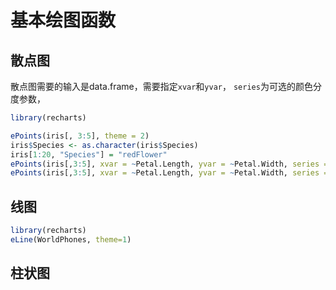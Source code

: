 # 基本绘图函数 {#baseFunction}

## 散点图

散点图需要的输入是data.frame，需要指定`xvar`和`yvar`， `series`为可选的颜色分度参数，

```r
library(recharts)
```


```r
ePoints(iris[, 3:5], theme = 2)
iris$Species <- as.character(iris$Species)
iris[1:20, "Species"] = "redFlower"
ePoints(iris[,3:5], xvar = ~Petal.Length, yvar = ~Petal.Width, series = ~Species, theme = 1)
ePoints(iris[,3:5], xvar = ~Petal.Length, yvar = ~Petal.Width, series = ~Species, theme = 6)
```




## 线图

```r
library(recharts)
eLine(WorldPhones, theme=1)
```

## 柱状图
